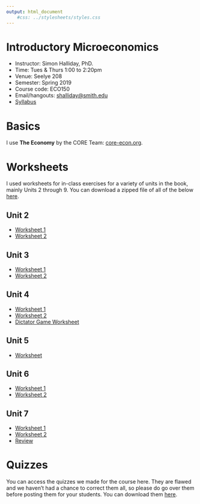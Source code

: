 ```yaml
---
output: html_document
    #css: ../stylesheets/styles.css
---
```


# Introductory Microeconomics 

- Instructor: Simon Halliday, PhD. 
- Time: Tues & Thurs 1:00 to 2:20pm
- Venue: Seelye 208
- Semester: Spring 2019
- Course code: ECO150
- Email/hangouts: [shalliday@smith.edu](shalliday@smith.edu)
- [Syllabus](https://www.dropbox.com/s/0iahr1jl2rr4wy3/eco150_halliday_syllabus.pdf?dl=0)

# Basics
I use **The Economy** by the CORE Team: [core-econ.org](https://www.core-econ.org/).

# Worksheets
I used worksheets for in-class exercises for a variety of units in the book, mainly Units 2 through 9. You can download a zipped file of all of the below [here](https://www.dropbox.com/s/m8jltecudemr8bx/Worksheets.zip?dl=0). 

## Unit 2

- [Worksheet 1](https://www.dropbox.com/s/n0jcu4yd62yzb8k/unit2.pdf?dl=0)
- [Worksheet 2](https://www.dropbox.com/s/bg1mfxewhxncs38/unit2_part2.pdf?dl=0)

## Unit 3

- [Worksheet 1](https://www.dropbox.com/s/5uexnagwrxkbtgd/unit3.pdf?dl=0)
- [Worksheet 2](https://www.dropbox.com/s/u0cgnrvzxa2z3j1/unit3_part2.pdf?dl=0)

## Unit 4

- [Worksheet 1](https://www.dropbox.com/s/zvw0whvojglldck/unit4.pdf?dl=0)
- [Worksheet 2](https://www.dropbox.com/s/xlxeewfn6hvoogh/unit4_part2.pdf?dl=0)
- [Dictator Game Worksheet](https://www.dropbox.com/s/jt8uviyec5r9mck/dictator_game.pdf?dl=0)

## Unit 5 

- [Worksheet](https://www.dropbox.com/s/pxtr4ci0e2g13kv/unit5_part1.pdf?dl=0)

## Unit 6 

- [Worksheet 1](https://www.dropbox.com/s/e6lfka53lese2pj/unit6_part1.pdf?dl=0)
- [Worksheet 2](https://www.dropbox.com/s/splegdx9duqzwtw/unit6_part2.pdf?dl=0)

## Unit 7 

- [Worksheet 1](https://www.dropbox.com/s/4yvrgk8iubw78fv/unit7_part1.pdf?dl=0)
- [Worksheet 2](https://www.dropbox.com/s/c1qwhgvnud5ebko/unit7_part2.pdf?dl=0)
- [Review](https://www.dropbox.com/s/y9jl2t6xbdiaokn/unit5_7_review.pdf?dl=0)


# Quizzes
You can access the quizzes we made for the course here. They are flawed and we haven't had a chance to correct them all, so please do go over them before posting them for your students. You can download them [here](https://www.dropbox.com/s/62u6h2fwziwpo2n/Quizzes.zip?dl=0). 




